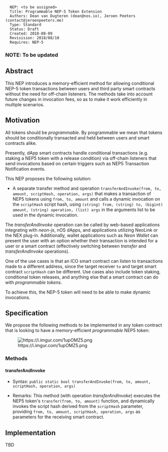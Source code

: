 <pre>
  NEP: <to be assigned>
  Title: Programmable NEP-5 Token Extension
  Authors: Dean van Dugteren (dean@nos.io), Jeroen Peeters (contact@jeroenpeeters.me)
  Type: Standard
  Status: Draft
  Created: 2018-08-09
  Revisision: 2018/08/10
  Requires: NEP-5
</pre>

===NOTE: To be updated===

==Abstract==

This NEP introduces a memory-efficient method for allowing conditional NEP-5 token transactions between users and third party smart contracts without the need for off-chain listeners. The methods take into account future changes in invocation fees, so as to make it work efficiently in multiple scenarios.

==Motivation==
All tokens should be ''programmable''. By programmable we mean that tokens should be conditionally transacted and held between users and smart contracts alike.

Presently, dApp smart contracts handle conditional transactions (e.g. staking a NEP5 token with a release condition) via off-chain listeners that send invocations based on certain triggers such as NEP5 Transaction Notification events.

This NEP proposes the following solution:


* A separate transfer method and operation <code>transferAndInvoke(from, to, amount, scriptHash, operation, args)</code> that makes a transaction of NEP5 tokens using <code>from, to, amount</code> and calls a dynamic invocation on the <code>scriptHash</code> script hash, using <code>(string) from, (string) to, (bigint) amount, (string) operation, (list) args</code> in the arguments list to be used in the dynamic invocation.

The ''transferAndInvoke'' operation can be called by web-based applications integrating with ''neon-js'', nOS dApps, and applications utilizing NeoLink or the NEX plug-in. Additionally, wallet applications such as ''Neon Wallet'' can present the user with an option whether their transaction is intended for a user or a smart contract (effectively switching between ''transfer'' and ''transferAndInvoke'' operations).

One of the use cases is that an ICO smart contract can listen to transactions made to a different address, since the target receiver <code>to</code> and target smart contract <code>scriptHash</code> can be different.
Use cases also include token staking, conditional token releases, and anything else that a smart contract can do with ''programmable tokens''.

To achieve this, the NEP-5 token will need to be able to make dynamic invocations.

==Specification==

We propose the following methods to be implemented in any token contract that is looking to have a memory-efficient ''programmable'' NEP5 token:

[[File:https://i.imgur.com/1upOMZ5.png]]

===Methods===

====transferAndInvoke====

* Syntax: <code>public static bool transferAndInvoke(from, to, amount, scriptHash, operation, args)</code>

* Remarks: This method (with operation ''transferAndInvoke'') executes the NEP5 token's <code>transfer(from, to, amount)</code> function, and dynamically invokes the script hash derived from the <code>scriptHash</code> parameter, providing <code>from, to, amount, scriptHash, operation, args</code> as parameters for the receiving smart contract.

==Implementation==
TBD
